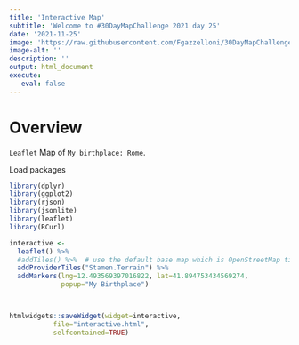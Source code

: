 ```yaml
---
title: 'Interactive Map'
subtitle: 'Welcome to #30DayMapChallenge 2021 day 25'
date: '2021-11-25'
image: 'https://raw.githubusercontent.com/Fgazzelloni/30DayMapChallenge/master/2021/day25_interactive/interactive.png'
image-alt: ''
description: ''
output: html_document
execute: 
   eval: false
---
```



# Overview

`Leaflet` Map of `My birthplace: Rome`.


Load packages

```r

library(dplyr)
library(ggplot2)
library(rjson)
library(jsonlite)
library(leaflet)
library(RCurl)

interactive <- 
  leaflet() %>%
  #addTiles() %>%  # use the default base map which is OpenStreetMap tiles
  addProviderTiles("Stamen.Terrain") %>%
  addMarkers(lng=12.493569397016822, lat=41.894753434569274,
             popup="My Birthplace")



htmlwidgets::saveWidget(widget=interactive,
           file="interactive.html",
           selfcontained=TRUE)

```
